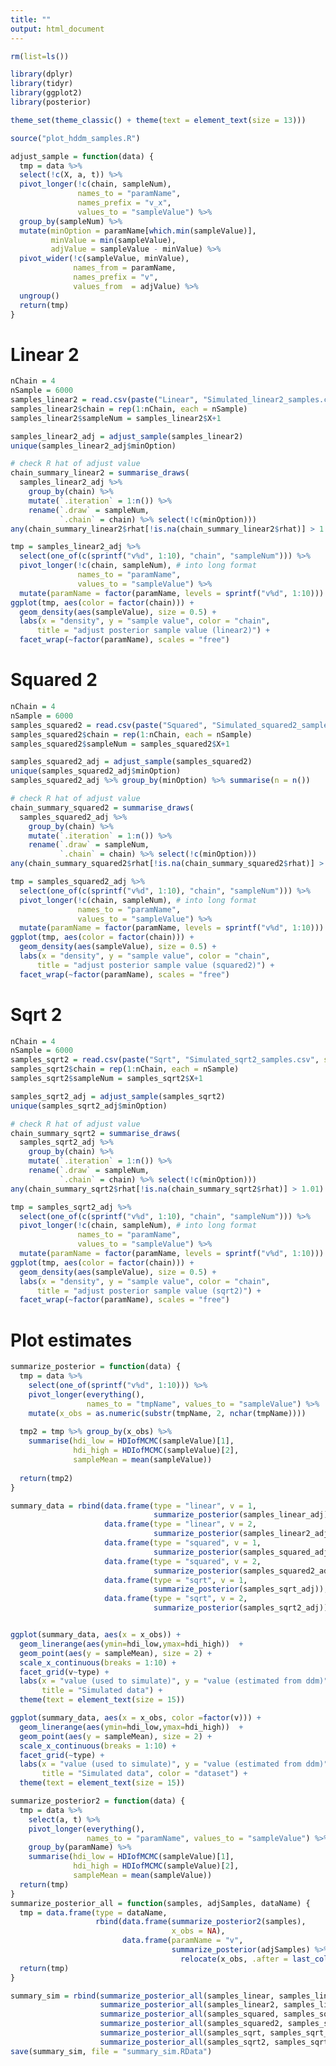 ```yaml
---
title: ""
output: html_document
---
```


```r
rm(list=ls()) 

library(dplyr)
library(tidyr)
library(ggplot2)
library(posterior)

theme_set(theme_classic() + theme(text = element_text(size = 13)))
```


```r
source("plot_hddm_samples.R")
```

```r
adjust_sample = function(data) {
  tmp = data %>% 
  select(!c(X, a, t)) %>% 
  pivot_longer(!c(chain, sampleNum), 
               names_to = "paramName", 
               names_prefix = "v_x",
               values_to = "sampleValue") %>%
  group_by(sampleNum) %>% 
  mutate(minOption = paramName[which.min(sampleValue)],
         minValue = min(sampleValue),
         adjValue = sampleValue - minValue) %>%
  pivot_wider(!c(sampleValue, minValue), 
              names_from = paramName, 
              names_prefix = "v",
              values_from  = adjValue) %>%
  ungroup() 
  return(tmp)
}
```


# Linear 2
```r
nChain = 4
nSample = 6000
samples_linear2 = read.csv(paste("Linear", "Simulated_linear2_samples.csv", sep = "/"))
samples_linear2$chain = rep(1:nChain, each = nSample)
samples_linear2$sampleNum = samples_linear2$X+1
```

```r
samples_linear2_adj = adjust_sample(samples_linear2)
unique(samples_linear2_adj$minOption)
```


```r
# check R hat of adjust value 
chain_summary_linear2 = summarise_draws(
  samples_linear2_adj %>%  
    group_by(chain) %>% 
    mutate(`.iteration` = 1:n()) %>%
    rename(`.draw` = sampleNum, 
           `.chain` = chain) %>% select(!c(minOption)))
any(chain_summary_linear2$rhat[!is.na(chain_summary_linear2$rhat)] > 1.01)
```

```r
tmp = samples_linear2_adj %>% 
  select(one_of(c(sprintf("v%d", 1:10), "chain", "sampleNum"))) %>% 
  pivot_longer(!c(chain, sampleNum), # into long format
               names_to = "paramName", 
               values_to = "sampleValue") %>%
  mutate(paramName = factor(paramName, levels = sprintf("v%d", 1:10)))
ggplot(tmp, aes(color = factor(chain))) +
  geom_density(aes(sampleValue), size = 0.5) +
  labs(x = "density", y = "sample value", color = "chain",
      title = "adjust posterior sample value (linear2)") +
  facet_wrap(~factor(paramName), scales = "free")
```



# Squared 2
```r
nChain = 4
nSample = 6000
samples_squared2 = read.csv(paste("Squared", "Simulated_squared2_samples.csv", sep = "/"))
samples_squared2$chain = rep(1:nChain, each = nSample)
samples_squared2$sampleNum = samples_squared2$X+1
```

```r
samples_squared2_adj = adjust_sample(samples_squared2)
unique(samples_squared2_adj$minOption)
samples_squared2_adj %>% group_by(minOption) %>% summarise(n = n())
```

```r
# check R hat of adjust value 
chain_summary_squared2 = summarise_draws(
  samples_squared2_adj %>%  
    group_by(chain) %>% 
    mutate(`.iteration` = 1:n()) %>%
    rename(`.draw` = sampleNum, 
           `.chain` = chain) %>% select(!c(minOption)))
any(chain_summary_squared2$rhat[!is.na(chain_summary_squared2$rhat)] > 1.01)
```

```r
tmp = samples_squared2_adj %>% 
  select(one_of(c(sprintf("v%d", 1:10), "chain", "sampleNum"))) %>% 
  pivot_longer(!c(chain, sampleNum), # into long format
               names_to = "paramName", 
               values_to = "sampleValue") %>%
  mutate(paramName = factor(paramName, levels = sprintf("v%d", 1:10)))
ggplot(tmp, aes(color = factor(chain))) +
  geom_density(aes(sampleValue), size = 0.5) +
  labs(x = "density", y = "sample value", color = "chain",
      title = "adjust posterior sample value (squared2)") +
  facet_wrap(~factor(paramName), scales = "free")
```

# Sqrt 2 
```r
nChain = 4
nSample = 6000
samples_sqrt2 = read.csv(paste("Sqrt", "Simulated_sqrt2_samples.csv", sep = "/"))
samples_sqrt2$chain = rep(1:nChain, each = nSample)
samples_sqrt2$sampleNum = samples_sqrt2$X+1
```

```r
samples_sqrt2_adj = adjust_sample(samples_sqrt2)
unique(samples_sqrt2_adj$minOption)
```

```r
# check R hat of adjust value 
chain_summary_sqrt2 = summarise_draws(
  samples_sqrt2_adj %>%  
    group_by(chain) %>% 
    mutate(`.iteration` = 1:n()) %>%
    rename(`.draw` = sampleNum, 
           `.chain` = chain) %>% select(!c(minOption)))
any(chain_summary_sqrt2$rhat[!is.na(chain_summary_sqrt2$rhat)] > 1.01)
```

```r
tmp = samples_sqrt2_adj %>% 
  select(one_of(c(sprintf("v%d", 1:10), "chain", "sampleNum"))) %>% 
  pivot_longer(!c(chain, sampleNum), # into long format
               names_to = "paramName", 
               values_to = "sampleValue") %>%
  mutate(paramName = factor(paramName, levels = sprintf("v%d", 1:10)))
ggplot(tmp, aes(color = factor(chain))) +
  geom_density(aes(sampleValue), size = 0.5) +
  labs(x = "density", y = "sample value", color = "chain",
      title = "adjust posterior sample value (sqrt2)") +
  facet_wrap(~factor(paramName), scales = "free")
```

# Plot estimates
```r
summarize_posterior = function(data) {
  tmp = data %>% 
    select(one_of(sprintf("v%d", 1:10))) %>% 
    pivot_longer(everything(), 
                 names_to = "tmpName", values_to = "sampleValue") %>%
    mutate(x_obs = as.numeric(substr(tmpName, 2, nchar(tmpName))))
  
  tmp2 = tmp %>% group_by(x_obs) %>% 
    summarise(hdi_low = HDIofMCMC(sampleValue)[1],
              hdi_high = HDIofMCMC(sampleValue)[2],
              sampleMean = mean(sampleValue))
  
  return(tmp2)
}
```

```r
summary_data = rbind(data.frame(type = "linear", v = 1, 
                                summarize_posterior(samples_linear_adj)),
                     data.frame(type = "linear", v = 2, 
                                summarize_posterior(samples_linear2_adj)),
                     data.frame(type = "squared", v = 1,
                                summarize_posterior(samples_squared_adj)),
                     data.frame(type = "squared", v = 2,
                                summarize_posterior(samples_squared2_adj)),
                     data.frame(type = "sqrt", v = 1,
                                summarize_posterior(samples_sqrt_adj)), 
                     data.frame(type = "sqrt", v = 2,
                                summarize_posterior(samples_sqrt2_adj)))


ggplot(summary_data, aes(x = x_obs)) + 
  geom_linerange(aes(ymin=hdi_low,ymax=hdi_high))  +
  geom_point(aes(y = sampleMean), size = 2) + 
  scale_x_continuous(breaks = 1:10) + 
  facet_grid(v~type) +
  labs(x = "value (used to simulate)", y = "value (estimated from ddm)", 
       title = "Simulated data") + 
  theme(text = element_text(size = 15))

ggplot(summary_data, aes(x = x_obs, color =factor(v))) + 
  geom_linerange(aes(ymin=hdi_low,ymax=hdi_high))  +
  geom_point(aes(y = sampleMean), size = 2) + 
  scale_x_continuous(breaks = 1:10) + 
  facet_grid(~type) +
  labs(x = "value (used to simulate)", y = "value (estimated from ddm)", 
       title = "Simulated data", color = "dataset") + 
  theme(text = element_text(size = 15))
```



```r
summarize_posterior2 = function(data) {
  tmp = data %>% 
    select(a, t) %>% 
    pivot_longer(everything(), 
                 names_to = "paramName", values_to = "sampleValue") %>%
    group_by(paramName) %>% 
    summarise(hdi_low = HDIofMCMC(sampleValue)[1],
              hdi_high = HDIofMCMC(sampleValue)[2],
              sampleMean = mean(sampleValue))
  return(tmp)
}
summarize_posterior_all = function(samples, adjSamples, dataName) {
  tmp = data.frame(type = dataName, 
                   rbind(data.frame(summarize_posterior2(samples), 
                                    x_obs = NA), 
                         data.frame(paramName = "v",
                                    summarize_posterior(adjSamples) %>% 
                                      relocate(x_obs, .after = last_col()))))
  return(tmp)
}

summary_sim = rbind(summarize_posterior_all(samples_linear, samples_linear_adj, "linear1"),
                    summarize_posterior_all(samples_linear2, samples_linear2_adj, "linear2"), 
                    summarize_posterior_all(samples_squared, samples_squared_adj, "squared1"), 
                    summarize_posterior_all(samples_squared2, samples_squared2_adj, "squared2"), 
                    summarize_posterior_all(samples_sqrt, samples_sqrt_adj, "sqrt1"), 
                    summarize_posterior_all(samples_sqrt2, samples_sqrt2_adj, "sqrt2"))
save(summary_sim, file = "summary_sim.RData")
```


